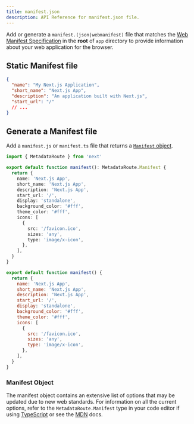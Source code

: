 ```yaml
---
title: manifest.json
description: API Reference for manifest.json file.
---
```


Add or generate a `manifest.(json|webmanifest)` file that matches the [Web Manifest Specification](https://developer.mozilla.org/docs/Web/Manifest) in the **root** of `app` directory to provide information about your web application for the browser.

## Static Manifest file

```json filename="app/manifest.json | app/manifest.webmanifest"
{
  "name": "My Next.js Application",
  "short_name": "Next.js App",
  "description": "An application built with Next.js",
  "start_url": "/"
  // ...
}
```

## Generate a Manifest file

Add a `manifest.js` or `manifest.ts` file that returns a [`Manifest` object](#manifest-object).

```ts filename="app/manifest.ts" switcher
import { MetadataRoute } from 'next'

export default function manifest(): MetadataRoute.Manifest {
  return {
    name: 'Next.js App',
    short_name: 'Next.js App',
    description: 'Next.js App',
    start_url: '/',
    display: 'standalone',
    background_color: '#fff',
    theme_color: '#fff',
    icons: [
      {
        src: '/favicon.ico',
        sizes: 'any',
        type: 'image/x-icon',
      },
    ],
  }
}
```

```js filename="app/manifest.js" switcher
export default function manifest() {
  return {
    name: 'Next.js App',
    short_name: 'Next.js App',
    description: 'Next.js App',
    start_url: '/',
    display: 'standalone',
    background_color: '#fff',
    theme_color: '#fff',
    icons: [
      {
        src: '/favicon.ico',
        sizes: 'any',
        type: 'image/x-icon',
      },
    ],
  }
}
```

### Manifest Object

The manifest object contains an extensive list of options that may be updated due to new web standards. For information on all the current options, refer to the `MetadataRoute.Manifest` type in your code editor if using [TypeScript](https://nextjs.org/docs/app/building-your-application/configuring/typescript#typescript-plugin) or see the [MDN](https://developer.mozilla.org/docs/Web/Manifest) docs.
